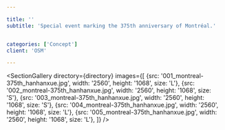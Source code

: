 ```yaml
---

title: ''
subtitle: 'Special event marking the 375th anniversary of Montréal.'


categories: ['Concept']
client: 'OSM'

---
```





<SectionDetail
title='Synopsis'
detail='This project is a collaboration between the internationally heralded young Canadian composer, Samy Moussa, and multimedia entertainment studio Moment Factory to celebrating the 375th anniversary of Montréal.'
 />





<SectionGallery
directory={directory}
images={[
     {src: '001_montreal-375th_hanhanxue.jpg', width: '2560', height: '1068', size: 'L'},
    {src: '002_montreal-375th_hanhanxue.jpg', width: '2560', height: '1068', size: 'S'},
    {src: '003_montreal-375th_hanhanxue.jpg', width: '2560', height: '1068', size: 'S'},
        {src: '004_montreal-375th_hanhanxue.jpg', width: '2560', height: '1068', size: 'L'},
            {src: '005_montreal-375th_hanhanxue.jpg', width: '2560', height: '1068', size: 'L'},
     ]}
 />


